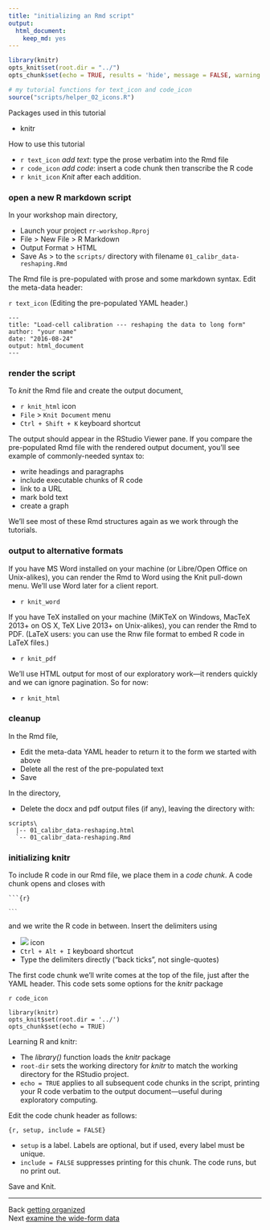 ```yaml
---
title: "initializing an Rmd script"
output:
  html_document:
    keep_md: yes
---
```


```r
library(knitr)
opts_knit$set(root.dir = "../")
opts_chunk$set(echo = TRUE, results = 'hide', message = FALSE, warning = FALSE)
```

```r
# my tutorial functions for text_icon and code_icon
source("scripts/helper_02_icons.R")
```

Packages used in this tutorial 

- knitr

How to use this tutorial 

- `r text_icon` *add text*: type the prose verbatim into the Rmd file 
- `r code_icon` *add code*: insert a code chunk then transcribe the R code 
- `r knit_icon` *Knit* after each addition. 

### open a new R markdown script 

In your workshop main directory, 

- Launch your project `rr-workshop.Rproj` 
- File > New File > R Markdown 
- Output Format > HTML 
- Save As > to the `scripts/` directory with filename `01_calibr_data-reshaping.Rmd`  

The Rmd file is pre-populated with prose and some markdown syntax. Edit the meta-data header:

`r text_icon` (Editing the pre-populated YAML header.)

    ---
    title: "Load-cell calibration --- reshaping the data to long form"
    author: "your name"
    date: "2016-08-24"
    output: html_document
    ---




### render the script 

To *knit* the Rmd file and create the output document, 

- `r knit_html` icon
- `File` > `Knit Document` menu
- `Ctrl + Shift + K` keyboard shortcut

The output should appear in the RStudio Viewer pane. If you compare the pre-populated Rmd file with the rendered output document, you'll see example of commonly-needed syntax to:  

- write headings and paragraphs 
- include executable chunks of R code 
- link to a URL 
- mark bold text  
- create a graph 

We'll see most of these Rmd structures again as we work through the tutorials. 


### output to alternative formats 

If you have MS Word installed on your machine (or Libre/Open Office on Unix-alikes), you can render the Rmd to Word using the Knit pull-down menu. We'll use Word later for a client report. 

- `r knit_word`

If you have TeX installed on your machine (MiKTeX on Windows, MacTeX 2013+ on OS X, TeX Live 2013+ on Unix-alikes), you can render the Rmd to PDF. (LaTeX users: you can use the Rnw file format to embed R code in LaTeX files.)

- `r knit_pdf`

We'll use HTML output for most of our exploratory work---it renders quickly and we can ignore pagination. So for now: 

- `r knit_html`


### cleanup  

In the Rmd file, 

- Edit the meta-data YAML header to return it to the form we started with above
- Delete all the rest of the pre-populated text
- Save

In the directory, 

- Delete the docx and pdf output files (if any), leaving the directory with: 

```
scripts\
  |-- 01_calibr_data-reshaping.html 
  `-- 01_calibr_data-reshaping.Rmd 
```


### initializing knitr

To include R code in our Rmd file, we place them in a *code chunk*. A code chunk opens and closes with 

<pre><code>```{r}

<code>```</code>
</code></pre>

and we write the R code in between.  Insert the delimiters using 

- ![](../resources/images/insert-code.png) icon
- `Ctrl + Alt + I` keyboard shortcut
- Type the delimiters directly ("back ticks", not single-quotes)

The first code chunk we'll write comes at the top of the file, just after the YAML header. This code sets some options for the *knitr* package 

`r code_icon` 

    library(knitr)
    opts_knit$set(root.dir = '../')
    opts_chunk$set(echo = TRUE)

Learning R and knitr:

- The *library()* function loads the *knitr* package
- `root-dir` sets the working directory for *knitr* to match the working directory for the RStudio project.  
- `echo = TRUE` applies to all subsequent code chunks in the script,  printing your R code verbatim to the output document---useful during exploratory computing. 

Edit the code chunk header as follows:

    {r, setup, include = FALSE}

- `setup` is a label. Labels are optional, but if used, every label must be unique.
- `include = FALSE` suppresses printing for this chunk. The code runs, but no print out.


Save and Knit. 






---
Back [getting organized](104_getting-organized.html)<br>
Next [examine the wide-form data](108_examine-wide-data.html)




